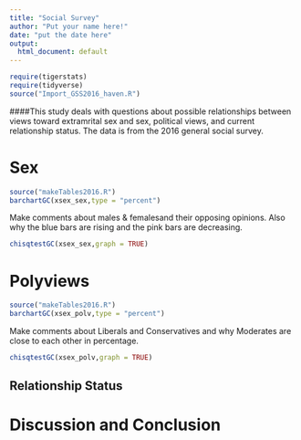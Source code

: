 ---
title: "Social Survey"
author: "Put your name here!"
date: "put the date here"
output:
  html_document: default
---

```{r include=FALSE,echo=FALSE}
require(tigerstats)
require(tidyverse)
source("Import_GSS2016_haven.R")
```
<!-- We recommend you use git branches -- create a separate branch for each major section i.e. Introduction, Methods, Results, Inferential Results, and Discussion and Conclusions - leave the YAML block untouched until the final merge where you put in your own name !-->



<!--In this section you explain what you are trying to show.  Where did the data come from?  What is the research or other question you are trying to answer?!-->   

####This study deals with questions about possible relationships between views toward extramrital sex and sex, political views, and current relationship status. The data is from the 2016 general social survey.



# Sex

<!--Decide on your methods:  use "variable analysis" or other appropriate descriptors.  Make sure to choose at least one graphical method and at least one numerical method.!-->

```{r}
source("makeTables2016.R")
barchartGC(xsex_sex,type = "percent")
```

Make comments about males & femalesand their opposing opinions. Also why the blue bars are rising and the pink bars are decreasing.

```{r}
chisqtestGC(xsex_sex,graph = TRUE)
```



# Polyviews

```{r}
source("makeTables2016.R")
barchartGC(xsex_polv,type = "percent")
```

Make comments about Liberals and Conservatives and why Moderates are close to each other in percentage.

```{r}
chisqtestGC(xsex_polv,graph = TRUE)
```


<!--Divide this section into two sub-sections:  One for your descriptive  results and one for your inferential results.!-->

## Relationship Status





# Discussion and Conclusion

<!--Discussion and conclusion here.  If you found a relationship be sure to consider whether the relationship occurs because one of the variables causes the other, or whether they perhasps are related for some other reason.  Watch the chapter 6 videos from the GeorgeTown videos collection.!-->
